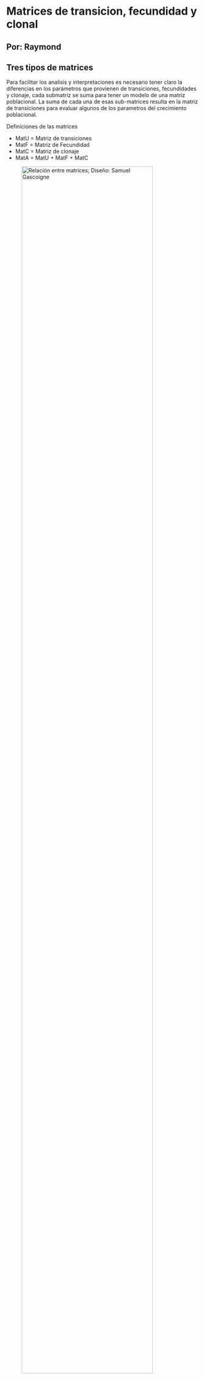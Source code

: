 # Matrices de transicion, fecundidad y clonal {#Fertilidad}

## Por: Raymond 


## Tres tipos de matrices

Para facilitar los analisis y interpretaciones es necesario tener claro la diferencias en los parámetros que provienen de transiciones, fecundidades y clonaje, cada submatriz se suma para tener un modelo de una matriz poblacional.  La suma de cada una de esas sub-matrices resulta en la matriz de transiciones para evaluar algunos de los parametros del crecimiento poblacional.

Definiciones de las matrices

 - MatU = Matriz de transiciones
 - MatF = Matriz de Fecundidad
 - MatC = Matriz de clonaje
 - MatA = MatU + MatF + MatC
 
 
  ![Relación entre matrices; Diseño: Samuel Gascoigne ](Figures/Matrices_A_U_F_C.jpg){width=90%}

## MatU: Matriz de transiciones

En la matriz de transiciones, **MatU** se encuentra solamente la información sobre de transiciones, estasis o retroceso entre las etapas de vida. Por consecuencia todo información sobre reproducción y clonaje es excluida.  Si el diseño del modelo asume tres etapas de vida, plantulas, juvenil y adultos, se incluye solamente las siguientes transiciones.

Nota que es este modelo los juveniles no pueden regresar a ser plantulas, pero los adultos pudiese regresar a ser juvenil.  Seria probablemente más adecuado re-nombrar la etapa juvenil (que se entiende que no es reproductivo) a algo más claro como "Individuos pequeño".

```r
library(DiagrammeR)
library(Rage)
matU <- rbind(
  c(0.1, 0.0, 0.0),
  c(0.5, 0.3, 0.05),
  c(0.001, 0.4, 0.8)
)
stages <- c("Plantulas", "Juvenil", "Adulto")
plot_life_cycle(matU, stages=stages)
```


## MatF: Matriz de fecundidad

 Si uno sigue la figura anterior vemos que los individuos en la segunda etapa se reproducen sexualmente (producen plantulas). Por consequencia seria probablemente más adecuado cambiar de nombre para la segunda etapa de "juvenil" a "individuos pequeños".  Lo que se observa es el ciclo de vida de la oportaciones de plantulas es que los Individuos pequeños y Grande producen plantulas.  
 
 
```r
library(DiagrammeR)
library(Rage)
matF <- rbind(
  c(0.0, 0.4, 1.8),
  c(0.0, 0.0, 0.0),
  c(0.0, 0.0, 0.0)
)
stages <- c("Plantulas", "Ind Pequeños", "Ind Grande")
plot_life_cycle(matF, stages=stages)
```

 
## MatC = Matriz de clonación

Esa matriz representa la información para especies que se reproducen por clonaje.  Nota que este necesario lo que se define por clonaje. Por ejemplo un individuo de Epidendrum que crece y que tenga más tallos, no debería ser considerado clonaje, pero crecimiento del individuo. Al contrario un individuo que crece de forma que la planta madre se separa en dos o más partes donde no comparten connección pudiese ser considerado clonaje.  Otra alternativa es que hay muchas especies de orquideas que producen keiki, el momento que estos se separan de la madre se puden considerar como un individuo a parte.  

Se deberia enfatizar que añadir el concepto de clonaje dentro de la matriz de transiones resulta en estimados de parametros diferentes, tal como el tamaño efectivo de población, Ne, en adición de evaluar otros conceptos evolutivos.  En estudios evolutivos no es el individuo como tal que es la unidad de interes pero el individuo como fuente de diversidad genética, por consecuencia individuos (clones) que son geneticamente igual son evolutivamente el mismo individuos aunque esten seperado fisicamente. Las poblaciones organizados en clones affecta la interpretacion de datos tanto en los estudios ecologico y evolutivos @cook1983clonal.  Cuando se estudia especies con clonación hay que diferenciar entre los que es el "ramet" y un "genet".  Los genet son la suma de todas las partes "ramet" que tiene la misma genetica.   Los "ramet", son las partes de individuales.  En orquídea se podría considerar cada seudobulbo como un ramet y la suma de todos los seudobulbo como el "genet".  Hay acercamiento para tomar en cuenta la adequación de los "individuos" en la matriz y por consequencia intergrar el concepto de clonación en los estimados. vea: @mcgraw1996estimation.    











